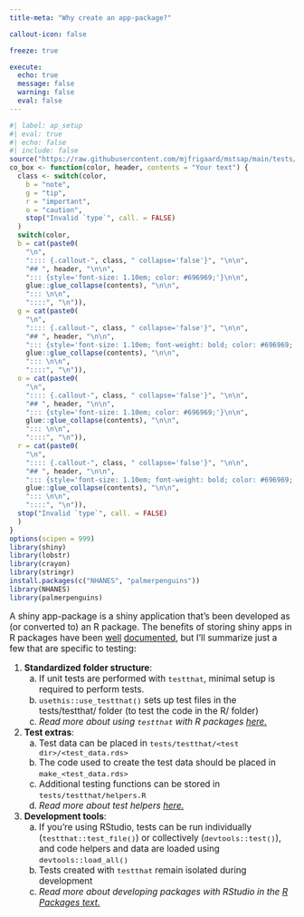 ```yaml
---
title-meta: "Why create an app-package?"

callout-icon: false

freeze: true

execute:
  echo: true
  message: false
  warning: false
  eval: false
---
```


```r
#| label: ap_setup
#| eval: true 
#| echo: false 
#| include: false
source("https://raw.githubusercontent.com/mjfrigaard/mstsap/main/tests/testthat/helper.R")
co_box <- function(color, header, contents = "Your text") {
  class <- switch(color,
    b = "note",
    g = "tip",
    r = "important",
    o = "caution",
    stop("Invalid `type`", call. = FALSE)
  )
  switch(color,
  b = cat(paste0(
    "\n",
    ":::: {.callout-", class, " collapse='false'}", "\n\n",
    "## ", header, "\n\n", 
    "::: {style='font-size: 1.10em; color: #696969;'}\n\n",
    glue::glue_collapse(contents), "\n\n",
    "::: \n\n",
    "::::", "\n")),
  g = cat(paste0(
    "\n",
    ":::: {.callout-", class, " collapse='false'}", "\n\n",
    "## ", header, "\n\n", 
    "::: {style='font-size: 1.10em; font-weight: bold; color: #696969;'}\n\n",
    glue::glue_collapse(contents), "\n\n",
    "::: \n\n",
    "::::", "\n")),
  o = cat(paste0(
    "\n",
    ":::: {.callout-", class, " collapse='false'}", "\n\n",
    "## ", header, "\n\n", 
    "::: {style='font-size: 1.10em; color: #696969;'}\n\n",
    glue::glue_collapse(contents), "\n\n",
    "::: \n\n",
    "::::", "\n")),
  r = cat(paste0(
    "\n",
    ":::: {.callout-", class, " collapse='false'}", "\n\n",
    "## ", header, "\n\n", 
    "::: {style='font-size: 1.10em; font-weight: bold; color: #696969;'}\n\n",
    glue::glue_collapse(contents), "\n\n",
    "::: \n\n",
    "::::", "\n")),
  stop("Invalid `type`", call. = FALSE)
  )
}
options(scipen = 999)
library(shiny)
library(lobstr)
library(crayon)
library(stringr)
install.packages(c("NHANES", "palmerpenguins"))
library(NHANES)
library(palmerpenguins)
```

:::: {.callout-tip collapse='true' title="Why create an app-package?"}

::: {style='font-size: 1.10em;'}
A shiny app-package is a shiny application that's been developed as (or converted to) an R package. The benefits of storing shiny apps in R packages have been [well](https://mastering-shiny.org/scaling-packaging.html) [documented](https://engineering-shiny.org/structuring-project.html#shiny-app-as-a-package), but I'll summarize just a few that are specific to testing: 

1. **Standardized folder structure**: 
    a. If unit tests are performed with `testthat`, minimal setup is required to perform tests.
    b. `usethis::use_testthat()` sets up test files in the tests/testthat/ folder (to test the code in the R/ folder)    
    c. *Read more about using `testthat` with R packages [here.](https://r-pkgs.org/testing-basics.html)*
        
2. **Test extras**:
    a. Test data can be placed in `tests/testthat/<test dir>/<test_data.rds>`     
    b. The code used to create the test data should be placed in `make_<test_data.rds>`   
    c. Additional testing functions can be stored in `tests/testthat/helpers.R`    
    d. *Read more about test helpers [here.](https://r-pkgs.org/testing-design.html#testthat-helper-files)*
    
3. **Development tools**: 
    a. If you're using RStudio, tests can be run individually (`testthat::test_file()`) or collectively (`devtools::test()`), and code helpers and data are loaded using `devtools::load_all()`     
    b. Tests created with `testthat` remain isolated during development    
    c. *Read more about developing packages with RStudio in the [R Packages text.](https://r-pkgs.org/)*

:::
::::